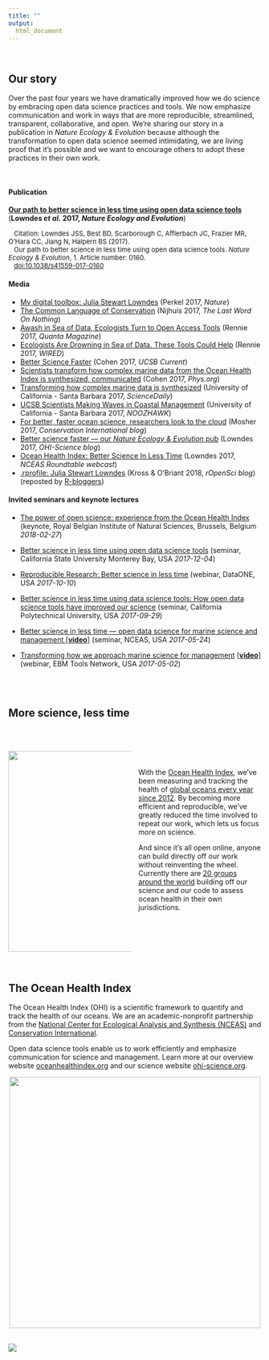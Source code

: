 ```yaml
---
title: ""
output:
  html_document
---
```


<!---From http://stackoverflow.com/questions/31753897/2-column-section-in-r-markdown:
Put in your css file or directly in rmarkdown--->
<style>
  .col2 {
    columns: 2 200px;         /* number of columns and width in pixels*/
    -webkit-columns: 2 200px; /* chrome, safari */
    -moz-columns: 2 200px;    /* firefox */
  }
</style>


<br>

## Our story

Over the past four years we have dramatically improved how we do science by embracing open data science practices and tools. We now emphasize communication and work in ways that are more reproducible, streamlined, transparent, collaborative, and open. We're sharing our story in a publication in *Nature Ecology & Evolution* because although the transformation to open data science seemed intimidating, we are living proof that it's possible and we want to encourage others to adopt these practices in their own work.  

<br>

#### Publication

[**Our path to better science in less time using open data science tools**](https://www.nature.com/articles/s41559-017-0160) (**Lowndes *et al.* 2017, *Nature Ecology and Evolution***)  


<font size="2">&nbsp;&nbsp;&nbsp;Citation: Lowndes JSS, Best BD, Scarborough C, Afflerbach JC, Frazier MR, O'Hara CC, Jiang N, Halpern BS (2017).  
&nbsp;&nbsp;&nbsp;Our path to better science in less time using open data science tools. *Nature Ecology & Evolution*, 1. Article number: 0160.  
&nbsp;&nbsp;&nbsp;[doi:10.1038/s41559-017-0160](https://www.nature.com/articles/s41559-017-0160)  </font>


#### Media 

- [My digital toolbox: Julia Stewart Lowndes](http://blogs.nature.com/naturejobs/2017/05/23/techblog-julia-stewart-lowndes/) (Perkel 2017, *Nature*)
- [The Common Language of Conservation](http://www.lastwordonnothing.com/2017/05/24/the-common-language-of-conservation/) (Nijhuis 2017, *The Last Word On Nothing*)
- [Awash in Sea of Data, Ecologists Turn to Open Access Tools](https://www.quantamagazine.org/awash-in-sea-of-data-ecologists-turn-to-open-access-tools-20170524/) (Rennie 2017, *Quanta Magazine*)
- [Ecologists Are Drowning in Sea of Data. These Tools Could Help](https://www.wired.com/2017/05/ecologists-drowning-sea-data-open-access-tools-help) (Rennie 2017, *WIRED*)
- [Better Science Faster](http://www.news.ucsb.edu/2017/017990/better-science-faster) (Cohen 2017, *UCSB Current*)
- [Scientists transform how complex marine data from the Ocean Health Index is synthesized, communicated](https://phys.org/news/2017-05-scientists-complex-marine-ocean-health.html) (Cohen 2017, *Phys.org*)
- [Transforming how complex marine data is synthesized](https://www.sciencedaily.com/releases/2017/05/170523144113.htm) (University of California - Santa Barbara 2017, *ScienceDaily*)
- [UCSB Scientists Making Waves in Coastal Management](https://www.noozhawk.com/article/ucsb_science) (University of California - Santa Barbara 2017, *NOOZHAWK*)
- [For better, faster ocean science, researchers look to the cloud](http://blog.conservation.org/2017/06/for-better-faster-ocean-science-researchers-look-to-the-cloud/) (Mosher 2017, *Conservation International blog*)
- [Better science faster — our *Nature Ecology & Evolution* pub](http://ohi-science.org/news/better-science-faster) (Lowndes 2017, *OHI-Science blog*)
- [Ocean Health Index: Better Science In Less Time](https://www.youtube.com/watch?v=x4uzVAZvFCA) (Lowndes 2017, *NCEAS Roundtable webcast*)
- [.rprofile: Julia Stewart Lowndes](https://ropensci.org/blog/2018/02/09/rprofile-julia-stewart-lowndes/) (Kross & O'Briant 2018, *rOpenSci blog*) (reposted by [R-bloggers](https://www.r-bloggers.com/rprofile-julia-stewart-lowndes/))
<!---- [Scientists Programming](http://www.science.smith.edu/~amcnamara/blog/conferences/2018/02/11/Scientists-Programming.html) (McNamara 2018 *Personal blog*)--->

<!---
https://www.openchannels.org/news/news/julia-stewart-lowndes-interview-ocean-health-index-and-improving-science-management?utm_source=OpenChannels+Community+Members&utm_campaign=91c04dadaf-Weekly_Update_05_26_2017&utm_medium=email&utm_term=0_96f5655e1e-91c04dadaf-107336605

http://www.unep.org/nairobiconvention/marine-and-coastal-news-round-western-indian-ocean-region-26-may-2017
--->

#### Invited seminars and keynote lectures

- [The power of open science: experience from the Ocean Health Index](https://docs.google.com/presentation/d/10KkXEv4r3wWtdKvB6RFOPe809eMNldODaRqQxn-jeME/edit?usp=sharing) (keynote, Royal Belgian Institute of Natural Sciences, Brussels, Belgium *2018-02-27*)

- [Better science in less time using open data science tools](https://docs.google.com/presentation/d/1CVK8HRDubFU4UEduBK5q6JJebhbyVjB6SpTpjZI6q6Y/edit?usp=sharing) (seminar, California State University Monterey Bay, USA *2017-12-04*)

- [Reproducible Research: Better science in less time](https://docs.google.com/presentation/d/141gf6dIkQsOXJ74xWEeMFYOQEL41lZydywRRf_4RBPE/edit) (webinar, DataONE, USA *2017-10-10*)

- [Better science in less time using data science tools: How open data science tools have improved our science](https://docs.google.com/presentation/d/1IkxMgJwtJ17n51ENGudmL9rRmhgh3njGB0ivrracZIg/edit?usp=sharing) (seminar, California Polytechnical University, USA *2017-09-29*)

- [Better science in less time — open data science for marine science and management \[]()[**video**\]](https://www.youtube.com/watch?v=x4uzVAZvFCA) (seminar, NCEAS, USA *2017-05-24*)

- [Transforming how we approach marine science for management](https://docs.google.com/presentation/d/1KDwUPVI12ioYzkhzzhnUEZbFJObuDzHPPSaOaN77Ye8/edit?usp=sharing) [\[]()[**video**\]](https://www.openchannels.org/webinars/2017/using-ocean-health-index-integrated-tool-implementing-ebm-and-coastal-management) (webinar, EBM Tools Network, USA *2017-05-02*)


<br>
<br>

## More science, less time

<br>

<div class="col2">

<img src="https://docs.google.com/drawings/d/1MMQi0lGkVIBJV-ItZvEaLoiJZkgsm-lOoE1eNcjZY8w/pub?w=960&h=816" width="400px">


<br>
<br>


With the [Ocean Health Index](http://ohi-science.org), we've been measuring and tracking the health of [global oceans every year since 2012](http://ohi-science.org/ohi-global/). By becoming more efficient and reproducible, we've greatly reduced the time involved to repeat our work, which lets us focus more on science.  

And since it's all open online, anyone can build directly off our work without reinventing the wheel. Currently there are [20 groups around the world](http://ohi-science.org/projects/ohi-assessments/) building off our science and our code to assess ocean health in their own jurisdictions. 

</div>

<br>

## The Ocean Health Index

The Ocean Health Index (OHI) is a scientific framework to quantify and track the health of our oceans. We are an academic-nonprofit partnership from the [National Center for Ecological Analysis and Synthesis (NCEAS)](https://www.nceas.ucsb.edu/) and [Conservation International](http://www.conservation.org/Pages/default.aspx).   

Open data science tools enable us to work efficiently and emphasize communication for science and management. Learn more at our overview website [oceanhealthindex.org](www.oceanhealthindex.org) and our science website [ohi-science.org](http://ohi-science.org).



<center><img src="figures/open-science-graphic.png" width="500px"></center>




<br>
[![](https://docs.google.com/drawings/d/1633uvIYgsBhiKBddQAaTlvYDJgOK1uiDB6wkooNyhFc/pub?w=150)](http://ohi-science.org)

<!---- 
- Press
- Blog
--->

